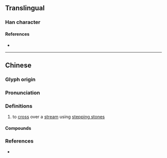 {{character info/new}}
==Translingual==

===Han character===
{{Han char|rn=85|rad=水|as=15|sn=18|four=31127|canj=EMTB|ids=⿰氵厲}}

====References====
* {{Han ref|kx=0658.120|dkj=18569|dj=1068.130|hdz=31767.030|uh=6FFF|ud=28671|bh=EFF2|bd=61426}}

----

==Chinese==
{{zh-forms|s=𪵱|alt=砅}}

===Glyph origin===
{{Han etym}}

===Pronunciation===
{{zh-pron
|m=lì
|c=lai6
|mn=lē
|mc=y
|oc=y
|cat=v
}}

===Definitions===
{{zh-hanzi}}

# to [[cross]] over a [[stream]] using [[stepping stone]]s

====Compounds====
{{zh-der|槌骨濿髓}}

===References===
* {{R:twedu|B02329}}